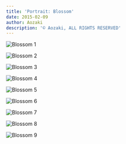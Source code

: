 ```yaml
---
title: 'Portrait: Blossom'
date: 2015-02-09
author: Aozaki
description: '© Aozaki, ALL RIGHTS RESERVED'
---
```



![Blossom 1](#portfolio/20150209_blossom/0001.jpg)

![Blossom 2](#portfolio/20150209_blossom/0002.jpg)

![Blossom 3](#portfolio/20150209_blossom/0003.jpg)

![Blossom 4](#portfolio/20150209_blossom/0004.jpg)

![Blossom 5](#portfolio/20150209_blossom/0005.jpg)

![Blossom 6](#portfolio/20150209_blossom/0006.jpg)

![Blossom 7](#portfolio/20150209_blossom/0007.jpg)

![Blossom 8](#portfolio/20150209_blossom/0008.jpg)

![Blossom 9](#portfolio/20150209_blossom/0009.jpg)

<Navi Date="2015" Name="blossom" />
